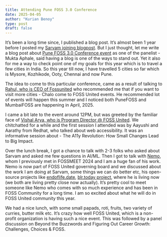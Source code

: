 ```yaml
---
title: Attending Pune FOSS 3.0 Conference
date: 2025-04-05
author: "Kurian Benoy"
type: post
draft: false
---
```


It's been a long time since, I published a blog post. It's almost been 1 year before I posted my [Sarvam joining blogpost](https://kurianbenoy.com/posts/2024/sarvam_ai_joining.html).
But I just thought, let me write a blog post about [Pune FOSS 3.0  Conference event](https://fossunited.org/c/pune/punefoss3)
as one of the panelist - Mukta Aphale, said having a blog is one of the ways to stand out. Yet it also for me a way to check point one of my 
goals for this year which is to travel a few cities in India. So this year till now, I have travelled 5 cities so far
which is Mysore, Kozhikode, Ooty, Chennai and now Pune.

The idea to come to this particular conference, came as a result of talking to [Rahul, who is CEO of Fossunited](https://fossunited.org/u/rahulporuri)
who recommended me that if you want to visit more cities - Chalo come to FOSS United events. He recommended lot of events will happen
this summer and I noticed both PuneFOSS and MumbaiFOSS are happening in April, 2025.

I came a bit late to the event around 12PM, but was greeted by the familiar face of [Vishal Arya, who is Program Director @ FOSS United](https://www.linkedin.com/in/wisharya/?originalSubdomain=in). We chitchatted for a while and the first session I attended was by
Aayushi and Aarathy from Redhat, who talked about web accessibility. It was an informative session about - The A11y Revolution: How Small Changes Lead to Big Impact. 

Over the lunch break, I got a chance to talk with 2-3 folks who asked about Sarvam and asked me few questions in AI/ML. Then I got to talk
with [Nemo](https://captnemo.in/), whom I previously met in FOSSMEET 2024 and I am a huge fan of his work. Nemo is now part of
FOSS United governing board and we discussed about the work I am doing at Sarvam, some things we can do better etc, his open-source projects
like [endoflife.date](https://endoflife.date/), [blr.today project](https://blr.today/), where he is living now
(we both are living pretty close now actually). It's pretty cool to meet someone like Nemo who comes with so much experience and has been in 
FOSS Community for a long time. I am so excited about what he will do in FOSS United community this year.

We had a nice lunch, with some small papads, roti, fruits, two variety of curries, butter milk etc. It's crazy how well FOSS United, which is 
a non-profit organization is having such a nice event. This was followed by a panel discussion on Beyond the Buzzwords and Figuring Out Career Growth: Challenges, Choices & FOSS.



